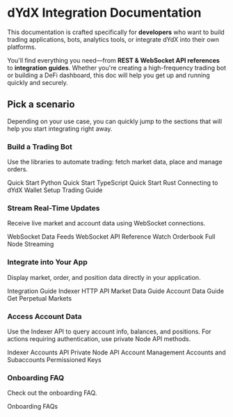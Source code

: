 
# dYdX Integration Documentation

This documentation is crafted specifically for **developers** who want to build trading applications, bots, analytics tools, or integrate dYdX into their own platforms.

You'll find everything you need—from **REST & WebSocket API references** to **integration guides**. Whether you're creating a high-frequency trading bot or building a DeFi dashboard, this doc will help you get up and running quickly and securely.

## Pick a scenario
Depending on your use case, you can quickly jump to the sections that will help you start integrating right away.

### **Build a Trading Bot**  
Use the libraries to automate trading: fetch market data, place and manage orders.

<LinkButtonGroup>
  <LinkButton href="/interaction/client/quick-start-py">Quick Start Python</LinkButton>
  <LinkButton href="/interaction/client/quick-start-ts">Quick Start TypeScript</LinkButton>
  <LinkButton href="/interaction/client/quick-start-rs">Quick Start Rust</LinkButton>
  <LinkButton href="/interaction/endpoints">Connecting to dYdX</LinkButton>
  <LinkButton href="/interaction/wallet-setup">Wallet Setup</LinkButton>
  <LinkButton href="/interaction/trading">Trading Guide</LinkButton>
</LinkButtonGroup>

### **Stream Real-Time Updates**
Receive live market and account data using WebSocket connections.

<LinkButtonGroup>
  <LinkButton href="/interaction/data/feeds">WebSocket Data Feeds</LinkButton>
  <LinkButton href="/indexer-client/websockets">WebSocket API Reference</LinkButton>
  <LinkButton href="/interaction/data/watch-orderbook">Watch Orderbook</LinkButton>
  <LinkButton href="/nodes/full-node-streaming">Full Node Streaming</LinkButton>
</LinkButtonGroup>

### **Integrate into Your App**
Display market, order, and position data directly in your application.

<LinkButtonGroup>
  <LinkButton href="/integration/integration-guide">Integration Guide</LinkButton>
  <LinkButton href="/indexer-client/http">Indexer HTTP API</LinkButton>
  <LinkButton href="/interaction/data/market">Market Data Guide</LinkButton>
  <LinkButton href="/interaction/data/accounts">Account Data Guide</LinkButton>
  <LinkButton href="/indexer-client/http/markets/get_perpetual_markets">Get Perpetual Markets</LinkButton>
</LinkButtonGroup>

### **Access Account Data**
Use the Indexer API to query account info, balances, and positions. For actions requiring authentication, use private Node API methods.

<LinkButtonGroup>
  <LinkButton href="/indexer-client/http/accounts">Indexer Accounts API</LinkButton>
  <LinkButton href="/node-client/private">Private Node API</LinkButton>
  <LinkButton href="/interaction/data/accounts">Account Management</LinkButton>
  <LinkButton href="/concepts/trading/accounts">Accounts and Subaccounts</LinkButton>
  <LinkButton href="/interaction/permissioned-keys">Permissioned Keys</LinkButton>
</LinkButtonGroup>

### **Onboarding FAQ**
Check out the onboarding FAQ.

<LinkButtonGroup>
  <LinkButton href="/interaction/onboarding-faqs">Onboarding FAQs</LinkButton>
</LinkButtonGroup>
